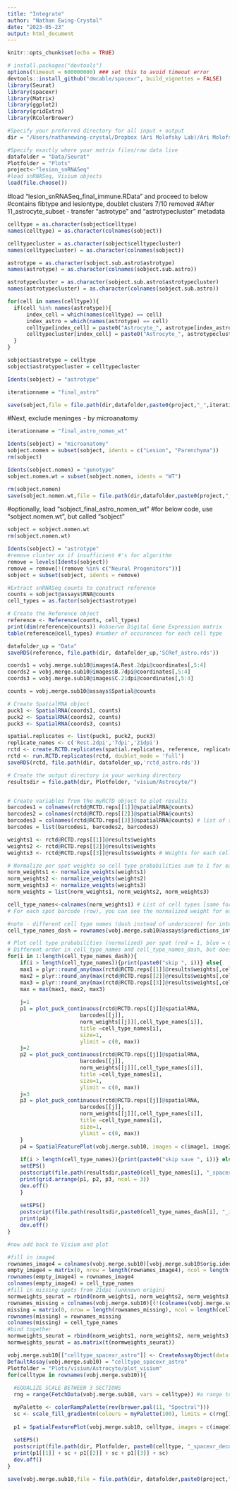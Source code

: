 ```yaml
---
title: "Integrate"
author: "Nathan Ewing-Crystal"
date: "2023-05-23"
output: html_document
---
```


```r
knitr::opts_chunk$set(echo = TRUE)
```

```r
# install.packages("devtools")
options(timeout = 600000000) ### set this to avoid timeout error
devtools::install_github("dmcable/spacexr", build_vignettes = FALSE)
library(Seurat)
library(spacexr)
library(Matrix)
library(ggplot2)
library(gridExtra)
library(RColorBrewer)
```

```r
#Specify your preferred directory for all input + output
dir = "/Users/nathanewing-crystal/Dropbox (Ari Molofsky Lab)/Ari Molofsky Lab Team Folder/Nathan Ewing-Crystal/RNASeq/Lesion snRNASeq/seurat"

#Specify exactly where your matrix files/raw data live
datafolder = "Data/Seurat"
Plotfolder = "Plots"
project<-"lesion_snRNASeq"
#load snRNASeq, Visium objects
load(file.choose())
```

#load "lesion_snRNASeq_final_immune.RData" and proceed to below
#contains fibtype and lesiontype, doublet clusters 7/10 removed
#After 11_astrocyte_subset - transfer "astrotype" and "astrotypecluster" metadata
```r
celltype = as.character(sobject$celltype)
names(celltype) = as.character(colnames(sobject))

celltypecluster = as.character(sobject$celltypecluster)
names(celltypecluster) = as.character(colnames(sobject))

astrotype = as.character(sobject.sub.astro$astrotype)
names(astrotype) = as.character(colnames(sobject.sub.astro))

astrotypecluster = as.character(sobject.sub.astro$astrotypecluster)
names(astrotypecluster) = as.character(colnames(sobject.sub.astro))

for(cell in names(celltype)){
  if(cell %in% names(astrotype)){
      index_cell = which(names(celltype) == cell)
      index_astro = which(names(astrotype) == cell)
      celltype[index_cell] = paste0("Astrocyte_", astrotype[index_astro])
      celltypecluster[index_cell] = paste0("Astrocyte_", astrotypecluster[index_astro])
  }
}

sobject$astrotype = celltype
sobject$astrotypecluster = celltypecluster

Idents(sobject) = "astrotype"

iterationname = "final_astro"

save(sobject,file = file.path(dir,datafolder,paste0(project,"_",iterationname,".RData")))
```

#Next, exclude meninges - by microanatomy
```r
iterationname = "final_astro_nomen_wt"

Idents(sobject) = "microanatomy"
sobject.nomen = subset(sobject, idents = c("Lesion", "Parenchyma"))
rm(sobject)

Idents(sobject.nomen) = "genotype"
sobject.nomen.wt = subset(sobject.nomen, idents = "WT")

rm(sobject.nomen)
save(sobject.nomen.wt,file = file.path(dir,datafolder,paste0(project,"_",iterationname,".RData")))
```
#optionally, load "sobject_final_astro_nomen_wt" 
#for below code, use "sobject.nomen.wt", but called "sobject"
```r
sobject = sobject.nomen.wt
rm(sobject.nomen.wt)

Idents(sobject) = "astrotype"
#remove cluster xx if insufficient #'s for algorithm
remove = levels(Idents(sobject))
remove = remove[!(remove %in% c("Neural Progenitors"))]
sobject = subset(sobject, idents = remove)
```

```r
#Extract snRNASeq counts to construct reference
counts = sobject@assays$RNA@counts
cell_types = as.factor(sobject$astrotype)

# Create the Reference object
reference <- Reference(counts, cell_types)
print(dim(reference@counts)) #observe Digital Gene Expression matrix
table(reference@cell_types) #number of occurences for each cell type

datafolder_up = "Data"
saveRDS(reference, file.path(dir, datafolder_up,'SCRef_astro.rds'))

```

```r
coords1 = vobj.merge.sub10@images$A.Rest.2dpi@coordinates[,5:4]
coords2 = vobj.merge.sub10@images$B.7dpi@coordinates[,5:4]
coords3 = vobj.merge.sub10@images$C.21dpi@coordinates[,5:4]

counts = vobj.merge.sub10@assays$Spatial@counts

# Create SpatialRNA object
puck1 <- SpatialRNA(coords1, counts)
puck2 <- SpatialRNA(coords2, counts)
puck3 <- SpatialRNA(coords3, counts)

spatial.replicates <- list(puck1, puck2, puck3)
replicate_names <- c('Rest.2dpi','7dpi','21dpi')
rctd <- create.RCTD.replicates(spatial.replicates, reference, replicate_names, max_cores = 1)
rctd <- run.RCTD.replicates(rctd, doublet_mode = 'full')
saveRDS(rctd, file.path(dir, datafolder_up,'rctd_astro.rds'))

# Create the output directory in your working directory
resultsdir = file.path(dir, Plotfolder, "visium/Astrocyte/")


# Create variables from the myRCTD object to plot results
barcodes1 = colnames(rctd@RCTD.reps[[1]]@spatialRNA@counts)
barcodes2 = colnames(rctd@RCTD.reps[[2]]@spatialRNA@counts)
barcodes3 = colnames(rctd@RCTD.reps[[3]]@spatialRNA@counts) # list of spatial barcodes
barcodes = list(barcodes1, barcodes2, barcodes3)

weights1 <- rctd@RCTD.reps[[1]]@results$weights
weights2 <- rctd@RCTD.reps[[2]]@results$weights
weights3 <- rctd@RCTD.reps[[3]]@results$weights # Weights for each cell type per barcode

# Normalize per spot weights so cell type probabilities sum to 1 for each spot
norm_weights1 <- normalize_weights(weights1) 
norm_weights2 <- normalize_weights(weights2) 
norm_weights3 <- normalize_weights(weights3) 
norm_weights = list(norm_weights1, norm_weights2, norm_weights3)

cell_type_names<-colnames(norm_weights1) # List of cell types [same for all 3]
# For each spot barcode (row), you can see the normalized weight for each cell type (column)

#note - different cell type names (dash instead of underscore) for integration
cell_type_names_dash = rownames(vobj.merge.sub10@assays$predictions_integrate)

# Plot cell type probabilities (normalized) per spot (red = 1, blue = 0 probability)
# Different order in cell_type_names and cell_type_names_dash, but doesn't matter - save with correct filename
for(i in 1:length(cell_type_names_dash)){
    if(i > length(cell_type_names)){print(paste0("skip ", i))} else{
    max1 = plyr::round_any(max(rctd@RCTD.reps[[1]]@results$weights[,cell_type_names[i]]), accuracy = 0.1, f = ceiling) #take maximum prediction, round up to nearest 0.1 (easier to view)
    max2 = plyr::round_any(max(rctd@RCTD.reps[[2]]@results$weights[,cell_type_names[i]]), accuracy = 0.1, f = ceiling) #take maximum prediction, round up to nearest 0.1 (easier to view)
    max3 = plyr::round_any(max(rctd@RCTD.reps[[3]]@results$weights[,cell_type_names[i]]), accuracy = 0.1, f = ceiling) #take maximum prediction, round up to nearest 0.1 (easier to view)
    max = max(max1, max2, max3)
    
    j=1
    p1 = plot_puck_continuous(rctd@RCTD.reps[[j]]@spatialRNA, 
                       barcodes[[j]],
                       norm_weights[[j]][,cell_type_names[i]],
                       title =cell_type_names[i], 
                       size=1,
                       ylimit = c(0, max))
    j=2
    p2 = plot_puck_continuous(rctd@RCTD.reps[[j]]@spatialRNA, 
                       barcodes[[j]],
                       norm_weights[[j]][,cell_type_names[i]],
                       title =cell_type_names[i], 
                       size=1,
                       ylimit = c(0, max))
    j=3
    p3 = plot_puck_continuous(rctd@RCTD.reps[[j]]@spatialRNA, 
                       barcodes[[j]],
                       norm_weights[[j]][,cell_type_names[i]],
                       title =cell_type_names[i], 
                       size=1,
                       ylimit = c(0, max))
    }
    p4 = SpatialFeaturePlot(vobj.merge.sub10, images = c(image1, image2, image3), features = cell_type_names_dash[i])
    
    if(i > length(cell_type_names)){print(paste0("skip save ", i))} else{
    setEPS()
    postscript(file.path(resultsdir,paste0(cell_type_names[i], "_spacexr_deconv.eps")), width = 12)
    print(grid.arrange(p1, p2, p3, ncol = 3))
    dev.off()
    }
    
    setEPS()
    postscript(file.path(resultsdir,paste0(cell_type_names_dash[i], "_integration_prediction.eps")))
    print(p4)
    dev.off()
}

#now add back to Visium and plot

#fill in image4
rownames_image4 = colnames(vobj.merge.sub10)[vobj.merge.sub10$orig.ident == "21dpi Deleter"]
empty_image4 = matrix(0, nrow = length(rownames_image4), ncol = length(cell_type_names))
rownames(empty_image4) = rownames_image4
colnames(empty_image4) = cell_type_names
#fill in missing spots from 21dpi (unknown origin)
normweights_seurat = rbind(norm_weights1, norm_weights2, norm_weights3, empty_image4)
rownames_missing = colnames(vobj.merge.sub10)[(!(colnames(vobj.merge.sub10) %in% rownames(normweights_seurat)))]
missing = matrix(0, nrow = length(rownames_missing), ncol = length(cell_type_names))
rownames(missing) = rownames_missing
colnames(missing) = cell_type_names
#bind together
normweights_seurat = rbind(norm_weights1, norm_weights2, norm_weights3, empty_image4, missing)
normweights_seurat = as.matrix(t(normweights_seurat))

vobj.merge.sub10[["celltype_spacexr_astro"]] <- CreateAssayObject(data = normweights_seurat)
DefaultAssay(vobj.merge.sub10) = "celltype_spacexr_astro"
Plotfolder = "Plots/visium/Astrocyte/plot_visium"
for(celltype in rownames(vobj.merge.sub10)){
  
  #EQUALIZE SCALE BETWEEN 3 SECTIONS
  rng = range(FetchData(vobj.merge.sub10, vars = celltype)) #a range to have the same min and max for both plots

  myPalette <- colorRampPalette(rev(brewer.pal(11, "Spectral")))
  sc <- scale_fill_gradientn(colours = myPalette(100), limits = c(rng[1], rng[2]), breaks = c(0, round(max(rng)/2, digits = 2), round(max(rng), digits = 2)))
  
  p1 = SpatialFeaturePlot(vobj.merge.sub10, celltype, images = c(image1, image2, image3))
  
  setEPS()
  postscript(file.path(dir, Plotfolder, paste0(celltype, "_spacexr_deconv_plot_visium.eps")))
  print(p1[[1]] + sc + p1[[2]] + sc + p1[[3]] + sc)
  dev.off()
}
```
```r
save(vobj.merge.sub10,file = file.path(dir, datafolder,paste0(project,"_vobj.merge.sub10_snseq",iterationname,".RData")))

```


